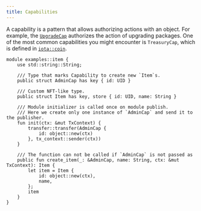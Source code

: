 ```yaml
---
title: Capabilities
---
```


A capability is a pattern that allows authorizing actions with an object. For example, the [`UpgradeCap`](../packages/upgrade.mdx#upgrade-requirements) authorizes the action of upgrading packages. One of the most common capabilities you might encounter is `TreasuryCap`, which is defined in [`iota::coin`](https://github.com/iotaledger/iota/tree/develop/crates/iota-framework/packages/iota-framework/sources/coin.move).


```move
module examples::item {
    use std::string::String;

    /// Type that marks Capability to create new `Item`s.
    public struct AdminCap has key { id: UID }

    /// Custom NFT-like type.
    public struct Item has key, store { id: UID, name: String }

    /// Module initializer is called once on module publish.
    /// Here we create only one instance of `AdminCap` and send it to the publisher.
    fun init(ctx: &mut TxContext) {
        transfer::transfer(AdminCap {
            id: object::new(ctx)
        }, tx_context::sender(ctx))
    }

    /// The function can not be called if `AdminCap` is not passed as
    public fun create_item(_: &AdminCap, name: String, ctx: &mut TxContext): Item {
        let item = Item {
            id: object::new(ctx),
            name,
        };
        item
    }
}
```
